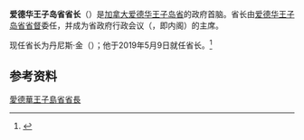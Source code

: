 {{Multiple issues|
{{Expand language|1=en|time=2020-10-17T17:41:15+00:00}}
{{Refimprove|time=2020-10-17T17:41:15+00:00}}
}}
{{Infobox official post
|post = 省长
|body = 爱德华王子岛
|flag = Flag of Prince Edward Island.svg
|flagsize = 130px
|flagcaption = 爱德华王子岛省旗
|image = PremierDennisKing 5.5 cmsX5 cms.jpg
|incumbent = 丹尼斯·金
|incumbentsince = 2019年5月9日
|department = [[爱德华王子岛省政府|爱德华王子岛省政府]]
|style =
|member_of = 省行政會議
|reports_to = [[爱德华王子岛省议会|省议会]]
|residence = 
|seat = [[夏洛特顿|夏洛特顿]]
|appointer = [[爱德华王子岛省省督|爱德华王子岛省省督]]
|appointer_qualified = 
|termlength = [[等候英女皇發落|由女王陛下決定]]
|termlength_qualified = 
|formation = 1873年
|inaugural = [[George_Coles|George Coles]]
|deputy = 爱德华王子岛省副省长
|salary = 
|website = 
}}

'''爱德华王子岛省省长'''（{{lang-en|Premier of Prince Edward Island}}）是[[加拿大|加拿大]][[爱德华王子岛省|爱德华王子岛省]]的政府首脑。省长由[[爱德华王子岛省省督|爱德华王子岛省省督]]委任，并成为省政府行政会议（{{lang|en|Executive Council}}，即内阁）的主席。

现任省长为丹尼斯·金（{{lang|en|Dennis King}}）；他于2019年5月9日就任省长。<ref>{{Cite web |url=https://www.princeedwardisland.ca/en/premier |title=Official site |access-date=2020-09-19 |archive-date=2021-04-10 |archive-url=https://web.archive.org/web/20210410150715/https://www.princeedwardisland.ca/en/premier |dead-url=no }}</ref>

==参考资料==
{{reflist}}

{{加拿大一级行政区政府首脑}}
[[Category:愛德華王子島省省長|]]